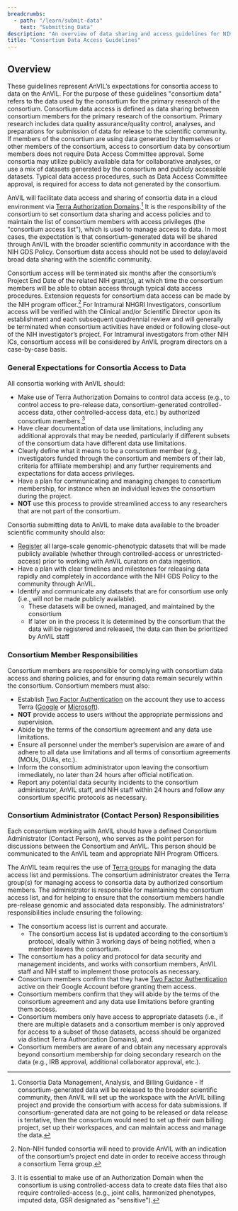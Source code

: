 ```yaml
---
breadcrumbs:
  - path: "/learn/submit-data"
    text: "Submitting Data"
description: "An overview of data sharing and access guidelines for NIH-funded researchers generating ‘large-scale’ genomic data."
title: "Consortium Data Access Guidelines"
---
```


## Overview

These guidelines represent AnVIL’s expectations for consortia access to data on the AnVIL. For the purpose of these guidelines "consortium data" refers to the data used by the consortium for the primary research of the consortium. Consortium data access is defined as data sharing between consortium members for the primary research of the consortium. Primary research includes data quality assurance/quality control, analyses, and preparations for submission of data for release to the scientific community. If members of the consortium are using data generated by themselves or other members of the consortium, access to consortium data by consortium members does not require Data Access Committee approval. Some consortia may utilize publicly available data for collaborative analyses, or use a mix of datasets generated by the consortium and publicly accessible datasets. Typical data access procedures, such as Data Access Committee approval, is required for access to data not generated by the consortium.

AnVIL will facilitate data access and sharing of consortia data in a cloud environment via [Terra Authorization Domains](https://support.terra.bio/hc/en-us/articles/360026775691-Managing-access-to-controlled-data-with-Authorization-Domains).[^1] It is the responsibility of the consortium to set consortium data sharing and access policies and to maintain the list of consortium members with access privileges (the "consortium access list"), which is used to manage access to data. In most cases, the expectation is that consortium-generated data will be shared through AnVIL with the broader scientific community in accordance with the NIH GDS Policy. Consortium data access should not be used to delay/avoid broad data sharing with the scientific community.

Consortium access will be terminated six months after the consortium’s Project End Date of the related NIH grant(s), at which time the consortium members will be able to obtain access through typical data access procedures. Extension requests for consortium data access can be made by the NIH program officer.[^2] For Intramural NHGRI Investigators, consortium access will be verified with the Clinical and/or Scientific Director upon its establishment and each subsequent quadrennial review and will generally be terminated when consortium activities have ended or following close-out of the NIH investigator’s project. For Intramural investigators from other NIH ICs, consortium access will be considered by AnVIL program directors on a case-by-case basis.

### General Expectations for Consortia Access to Data

All consortia working with AnVIL should:

- Make use of Terra Authorization Domains to control data access (e.g., to control access to pre-release data, consortium-generated controlled-access data, other controlled-access data, etc.) by authorized consortium members.[^3]
- Have clear documentation of data use limitations, including any additional approvals that may be needed, particularly if different subsets of the consortium data have different data use limitations.
- Clearly define what it means to be a consortium member (e.g., investigators funded through the consortium and members of their lab, criteria for affiliate membership) and any further requirements and expectations for data access privileges.
- Have a plan for communicating and managing changes to consortium membership, for instance when an individual leaves the consortium during the project.
- **NOT** use this process to provide streamlined access to any researchers that are not part of the consortium.

Consortia submitting data to AnVIL to make data available to the broader scientific community should also:

- [Register](https://sharing.nih.gov/genomic-data-sharing-policy/submitting-genomic-data/how-to-register-and-submit-a-study-in-dbgap) all large-scale genomic-phenotypic datasets that will be made publicly available (whether through controlled-access or unrestricted-access) prior to working with AnVIL curators on data ingestion.
- Have a plan with clear timelines and milestones for releasing data rapidly and completely in accordance with the NIH GDS Policy to the community through AnVIL.
- Identify and communicate any datasets that are for consortium use only (i.e., will not be made publicly available).
  - These datasets will be owned, managed, and maintained by the consortium
  - If later on in the process it is determined by the consortium that the data will be registered and released, the data can then be prioritized by AnVIL staff

### Consortium Member Responsibilities

Consortium members are responsible for complying with consortium data access and sharing policies, and for ensuring data remain securely within the consortium. Consortium members must also:

- Establish [Two Factor Authentication](https://support.google.com/accounts/answer/185839?co=GENIE.Platform%3DDesktop&hl=en) on the account they use to access Terra ([Google](https://support.google.com/accounts/answer/185839?co=GENIE.Platform%3DDesktop&hl=en) or [Microsoft](https://support.microsoft.com/en-us/account-billing/how-to-use-two-step-verification-with-your-microsoft-account-c7910146-672f-01e9-50a0-93b4585e7eb4)).
- **NOT** provide access to users without the appropriate permissions and supervision.
- Abide by the terms of the consortium agreement and any data use limitations.
- Ensure all personnel under the member’s supervision are aware of and adhere to all data use limitations and all terms of consortium agreements (MOUs, DUAs, etc.).
- Inform the consortium administrator upon leaving the consortium immediately, no later than 24 hours after official notification.
- Report any potential data security incidents to the consortium administrator, AnVIL staff, and NIH staff within 24 hours and follow any consortium specific protocols as necessary.

### Consortium Administrator (Contact Person) Responsibilities

Each consortium working with AnVIL should have a defined Consortium Administrator (Contact Person), who serves as the point person for discussions between the Consortium and AnVIL. This person should be communicated to the AnVIL team and appropriate NIH Program Officers.

The AnVIL team requires the use of [Terra groups](https://support.terra.bio/hc/en-us/articles/360024617851-Access-Policy) for managing the data access list and permissions. The consortium administrator creates the Terra group(s) for managing access to consortia data by authorized consortium members. The administrator is responsible for maintaining the consortium access list, and for helping to ensure that the consortium members handle pre-release genomic and associated data responsibly. The administrators’ responsibilities include ensuring the following:

- The consortium access list is current and accurate.
  - The consortium access list is updated according to the consortium’s protocol, ideally within 3 working days of being notified, when a member leaves the consortium.
- The consortium has a policy and protocol for data security and management incidents, and works with consortium members, AnVIL staff and NIH staff to implement those protocols as necessary.
- Consortium members confirm that they have [Two Factor Authentication](https://support.google.com/accounts/answer/185839?co=GENIE.Platform%3DDesktop&hl=en) active on their Google Account before granting them access.
- Consortium members confirm that they will abide by the terms of the consortium agreement and any data use limitations before granting them access.
- Consortium members only have access to appropriate datasets (i.e., if there are multiple datasets and a consortium member is only approved for access to a subset of those datasets, access should be organized via distinct Terra Authorization Domains), and.
- Consortium members are aware of and obtain any necessary approvals beyond consortium membership for doing secondary research on the data (e.g., IRB approval, additional collaborator approval, etc.).

[^1]: Consortia Data Management, Analysis, and Billing Guidance - If consortium-generated data will be released to the broader scientific community, then AnVIL will set up the workspace with the AnVIL billing project and provide the consortium with access for data submissions. If consortium-generated data are not going to be released or data release is tentative, then the consortium would need to set up their own billing project, set up their workspaces, and can maintain access and manage the data.
[^2]: Non-NIH funded consortia will need to provide AnVIL with an indication of the consortium’s project end date in order to receive access through a consortium Terra group.
[^3]: It is essential to make use of an Authorization Domain when the consortium is using controlled-access data to create data files that also require controlled-access (e.g., joint calls, harmonized phenotypes, imputed data, GSR designated as "sensitive").
